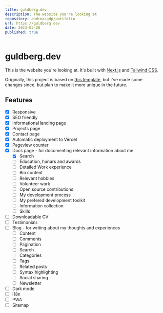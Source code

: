 ```yaml
---
title: guldberg.dev
description: The website you're looking at
repository: andreasgdp/portfolio
url: https://guldberg.dev
date: 2023-03-28
published: true
---
```


# guldberg.dev

This is the website you're looking at. It's built with [Next.js](https://nextjs.org/) and [Tailwind CSS](https://tailwindcss.com/).

Originally, this project is based on [this template](https://vercel.com/templates/next.js/nextjs-portfolio-pageview-counter), but I've made some changes since, but plan to make it more unique in the future.

## Features

- [x] Responsive
- [x] SEO friendly
- [x] Informational landing page
- [x] Projects page
- [x] Contact page
- [x] Automatic deployment to Vercel
- [x] Pageview counter
- [x] Docs page - for documenting relevant information about me
  - [x] Search
  - [ ] Education, honars and awards
  - [ ] Detailed Work experience
  - [ ] Bio content
  - [ ] Relevant hobbies
  - [ ] Volunteer work
  - [ ] Open source contributions
  - [ ] My development process
  - [ ] My prefered development toolkit
  - [ ] Information collection
  - [ ] Skills
- [ ] Downloadable CV
- [ ] Testimonials
- [ ] Blog - for writing about my thoughts and experiences
  - [ ] Content
  - [ ] Comments
  - [ ] Pagination
  - [ ] Search
  - [ ] Categories
  - [ ] Tags
  - [ ] Related posts
  - [ ] Syntax highlighting
  - [ ] Social sharing
  - [ ] Newsletter
- [ ] Dark mode
- [ ] i18n
- [ ] PWA
- [ ] Sitemap
